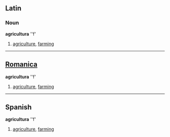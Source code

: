 ==Latin==
===Noun===
'''agricultura''' ''f'

#[[agriculture]], [[farming]]

----

==[[Romanica]]==
'''agricultura''' ''f'

#[[agriculture]], [[farming]]

----

==Spanish==
'''agricultura''' ''f'

#[[agriculture]], [[farming]]